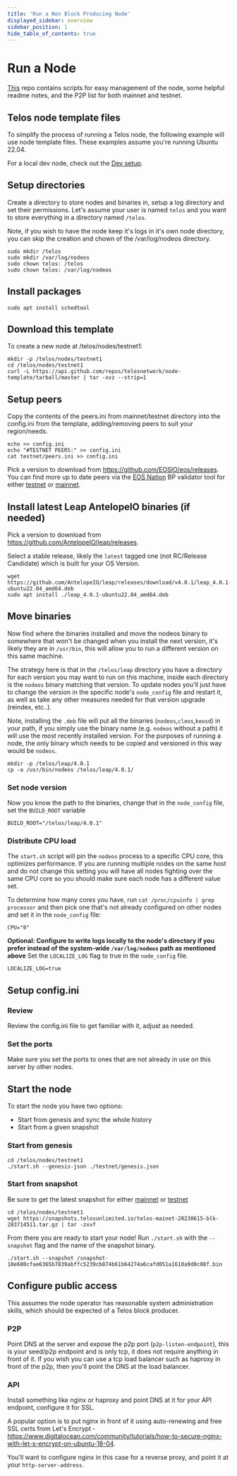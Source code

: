 ```yaml
---
title: 'Run a Non Block Producing Node'
displayed_sidebar: overview
sidebar_position: 1
hide_table_of_contents: true
---
```


# Run a Node

[This](https://github.com/telosnetwork/node-template)  repo contains scripts for easy management of the node, some helpful readme notes, and the P2P list for both mainnet and testnet.


## Telos node template files

To simplify the process of running a Telos node, the following example will use node template files. These examples assume you're running Ubuntu 22.04.

For a local dev node, check out the [Dev setup](https://github.com/telosnetwork/node-template/blob/master/DEV_SETUP.md).

## Setup directories

Create a directory to store nodes and binaries in, setup a log directory and set their permissions. Let's assume your user is named `telos` and you want to store everything in a directory named `/telos`.

Note, if you wish to have the node keep it's logs in it's own node directory, you can skip the creation and chown of the /var/log/nodeos directory.

```shell
sudo mkdir /telos
sudo mkdir /var/log/nodeos
sudo chown telos: /telos
sudo chown telos: /var/log/nodeos
```

## Install packages
``` shell
sudo apt install schedtool
```

## Download this template
To create a new node at /telos/nodes/testnet1:
```shell
mkdir -p /telos/nodes/testnet1
cd /telos/nodes/testnet1
curl -L https://api.github.com/repos/telosnetwork/node-template/tarball/master | tar -xvz --strip=1
```

## Setup peers

Copy the contents of the peers.ini from mainnet/testnet directory into the config.ini from the template, adding/removing peers to suit your region/needs.
```shell
echo >> config.ini
echo "#TESTNET PEERS:" >> config.ini
cat testnet/peers.ini >> config.ini
```

Pick a version to download from https://github.com/EOSIO/eos/releases.
You can find more up to date peers via the [EOS Nation](https://eosnation.io/) BP validator tool for either [testnet](https://validate.eosnation.io/telostest/) or [mainnet](https://validate.eosnation.io/telos/).

## Install latest Leap AntelopeIO binaries (if needed)

Pick a version to download from https://github.com/AntelopeIO/leap/releases.

Select a stable release, likely the `latest` tagged one (not RC/Release Candidate) which is built for your OS Version.
```shell
wget https://github.com/AntelopeIO/leap/releases/download/v4.0.1/leap_4.0.1-ubuntu22.04_amd64.deb
sudo apt install ./leap_4.0.1-ubuntu22.04_amd64.deb
```

## Move binaries
Now find where the binaries installed and move the nodeos binary to somewhere that won't be changed when you install the next version, it's likely they are in `/usr/bin`, this will allow you to run a different version on this same machine.

The strategy here is that in the `/telos/leap` directory you have a directory for each version you may want to run on this machine, inside each directory is the `nodeos` binary matching that version.  To update nodes you'll just have to change the version in the specific node's `node_config` file and restart it, as well as take any other measures needed for that version upgrade (reindex, etc..).

Note, installing the `.deb` file will put all the binaries (`nodeos`,`cleos`,`keosd`) in your path, if you simply use the binary name (e.g. `nodeos` without a path) it will use the most recently installed version.  For the purposes of running a node, the only binary which needs to be copied and versioned in this way would be `nodeos`.
```shell
mkdir -p /telos/leap/4.0.1
cp -a /usr/bin/nodeos /telos/leap/4.0.1/
```

### Set node version
Now you know the path to the binaries, change that in the `node_config` file, set the `BUILD_ROOT` variable
```
BUILD_ROOT="/telos/leap/4.0.1"
```

### Distribute CPU load
The `start.sh` script will pin the `nodeos` process to a specific CPU core, this optimizes performance.  If you are running multiple nodes on the same host and do not change this setting you will have all nodes fighting over the same CPU core so you should make sure each node has a different value set.

To determine how many cores you have, run `cat /proc/cpuinfo | grep processor` and then pick one that's not already configured on other nodes and set it in the `node_config` file:
```
CPU="0"
```

__Optional: Configure to write logs locally to the node's directory if you prefer instead of the system-wide `/var/log/nodeos` path as mentioned above__
Set the `LOCALIZE_LOG` flag to true in the `node_config` file.
```
LOCALIZE_LOG=true
```

## Setup config.ini
### Review
Review the config.ini file to get familiar with it, adjust as needed.

### Set the ports
Make sure you set the ports to ones that are not already in use on this server by other nodes.

## Start the node
To start the node you have two options:

 - Start from genesis and sync the whole history
 - Start from a given snapshot
  
### Start from genesis
```shell
cd /telos/nodes/testnet1
./start.sh --genesis-json ./testnet/genesis.json
```
### Start from snapshot
Be sure to get the latest snapshot for either [mainnet](https://snapshots.telosunlimited.io/) or [testnet](https://snapshots.eosnation.io/)
```shell
cd /telos/nodes/testnet1
wget https://snapshots.telosunlimited.io/telos-mainet-20230615-blk-283714511.tar.gz | tar -zxvf
```
From there you are ready to start your node! Run `./start.sh` with the `--snapshot` flag and the name of the snapshot binary.
```shell
./start.sh --snapshot /snapshot-10e680cfae6365b7839abffc5239cb874b61b64274a6cafd051a1610a9d0c08f.bin
```

## Configure public access
This assumes the node operator has reasonable system administration skills, which should be expected of a Telos block producer.
### P2P
Point DNS at the server and expose the p2p port (`p2p-listen-endpoint`), this is your seed/p2p endpoint and is only tcp, it does not require anything in front of it.  If you wish you can use a tcp load balancer such as haproxy in front of the p2p, then you'll point the DNS at the load balancer.
### API
Install something like nginx or haproxy and point DNS at it for your API endpoint, configure it for SSL.

A popular option is to put nginx in front of it using auto-renewing and free SSL certs from Let's Encrypt - https://www.digitalocean.com/community/tutorials/how-to-secure-nginx-with-let-s-encrypt-on-ubuntu-18-04.

You'll want to configure nginx in this case for a reverse proxy, and point it at your `http-server-address`.
